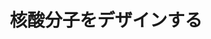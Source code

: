 ﻿---
title: "核酸分子をデザインする"
category: "生命理工学院"
vol: 68
interviewee: "関根・清尾"
url: "http://www.skn.bio.titech.ac.jp/"
tags: ["分子","化学","構造","合成","高分子"]
pdf: "68-8-sekine-seio.pdf"
career: ""
preface: "ヒトのDNAの解読と解析は完了し、多くの疾患がDNA上にある遺伝子の変異によって引き起こされることがわかりつつある。疾患の原因となる遺伝子の変異の有無を調べ、治すには、DNAと似た構造の分子を用いればよいと考えられた。しかし、DNAと全く同じ構造の分子では、うまくいかない。関根・清尾研究室では、遺伝子診断や治療のできる分子を、化学的な視点からデザインし、合成する研究を行っている。ヒトの体がもつ精巧な高分子、DNAを下敷きに、それを超える分子づくりについて、お話を伺った。"
---
